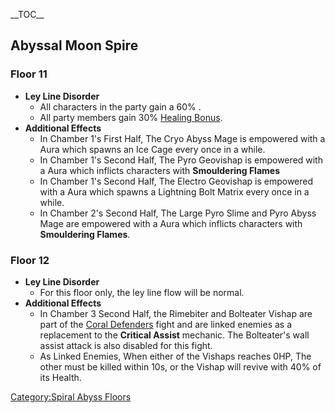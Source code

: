 __TOC__
==Abyssal Moon Spire==
===Floor 11=== 
*'''Ley Line Disorder'''
**All characters in the party gain a 60% {{Color|Electro DMG Bonus}}.
**All party members gain 30% [[Healing Bonus]].
*'''Additional Effects'''
**In Chamber 1's First Half, The Cryo Abyss Mage is empowered with a {{Cryo}} Aura which spawns an Ice Cage every once in a while.
**In Chamber 1's Second Half, The Pyro Geovishap is empowered with a {{Pyro}} Aura which inflicts characters with '''Smouldering Flames'''
**In Chamber 1's Second Half, The Electro Geovishap is empowered with a {{Electro}} Aura which spawns a Lightning Bolt Matrix every once in a while.
**In Chamber 2's Second Half, The Large Pyro Slime and Pyro Abyss Mage are empowered with a {{Pyro}} Aura which inflicts characters with '''Smouldering Flames'''.
{{Domain Enemies
|subheader1=Chamber 1
|level1=88
|target1=Remaining challenge time longer than 60/180/300 sec.
|subsubheader1=First Half
|enemies1=Abyss Herald: Wicked Torrents*1,Cryo Abyss Mage*1
|subsubheader2=Second Half
|enemies2=Geovishap*2,Pyro Whopperflower*2,Electro Whopperflower*2
|subheader3=Chamber 2
|level3=90
|target3=Remaining challenge time longer than 60/180/300 sec.
|subsubheader3=First Half
|enemies3=Hydro Abyss Mage*1,Hydro Specter*3,Cryo Specter*5,Large Cryo Slime*2,Large Hydro Slime*2
|subsubheader4=Second Half
|enemies4=Pyro Abyss Mage*1,Dendro Samachurl*1,Pyro Specter*2,Electro Specter*4,Large Electro Slime*1,Mutant Electro Slime*1,Large Pyro Slime*1
|subheader5=Chamber 3
|level5=92
|target5=Remaining challenge time longer than 180/300/420 sec.
|subsubheader5=First Half
|enemies5=Thundercraven Rifthound*2,Thundercraven Rifthound Whelp*4
|subsubheader6=Second Half
|enemies6=Abyss Lector: Fathomless Flames*1,Abyss Lector: Violet Lightning*1
}}

===Floor 12=== 
*'''Ley Line Disorder'''
**For this floor only, the ley line flow will be normal.
*'''Additional Effects'''
**In Chamber 3 Second Half, the Rimebiter and Bolteater Vishap are part of the [[Coral Defenders]] fight and are linked enemies as a replacement to the '''Critical Assist''' mechanic. The Bolteater's wall assist attack is also disabled for this fight.
**As Linked Enemies, When either of the Vishaps reaches 0HP, The other must be killed within 10s, or the Vishap will revive with 40% of its Health.
{{Domain Enemies
|subheader1=Chamber 1
|level1=95
|target1=Remaining challenge time longer than 180/300/420 sec.
|subsubheader1=First Half
|enemies1=Thundercraven Rifthound*2,Thundercraven Rifthound Whelp*4
|subsubheader2=Second Half
|enemies2=Primordial Bathysmal Vishap*2,Primordial Bathysmal Vishap Hatchling*1,Rimebiter Bathysmal Vishap Hatchling*1
|subheader3=Chamber 2
|level3=98
|target3=Remaining challenge time longer than 180/300/420 sec.
|subsubheader3=First Half
|enemies3=Ruin Grader*2
|subsubheader4=Second Half
|enemies4=Golden Wolflord*1
|subheader5=Chamber 3
|level5=100
|target5=Remaining challenge time longer than 180/300/420 sec.
|subsubheader5=First Half
|enemies5=Ruin Destroyer*2,Ruin Scout*1
|subsubheader6=Second Half
|enemies6=Rimebiter Bathysmal Vishap*1,Bolteater Bathysmal Vishap*1
}}
<noinclude>
[[Category:Spiral Abyss Floors]]
</noinclude>
